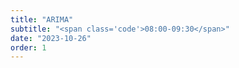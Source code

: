 ```yaml
---
title: "ARIMA"
subtitle: "<span class='code'>08:00-09:30</span>"
date: "2023-10-26"
order: 1
---
```


<!-- Materials will be distributed sooner to the event. -->

<!-- ```{=html} -->
<!-- <embed src="../../materials/01_tsibble.pdf" type="application/pdf" width="750px" height="420px"> -->
<!-- ``` -->

<!-- [View slides in full screen](../../materials/01_tsibble.pdf) -->
